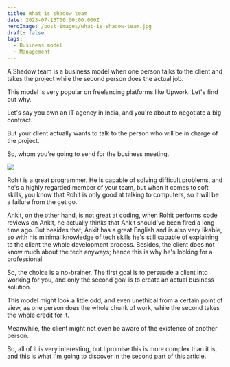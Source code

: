 ```yaml
---
title: What is shadow team
date: 2023-07-15T00:00:00.000Z
heroImage: /post-images/what-is-shadow-team.jpg
draft: false
tags:
  - Business model
  - Management
---
```


A Shadow team is a business model when one person talks to the client and takes the project while the second person does the actual job.

This model is very popular on freelancing platforms like Upwork. Let's find out why.

Let's say you own an IT agency in India, and you're about to negotiate a big contract.

But your client actually wants to talk to the person who will be in charge of the project.

So, whom you're going to send for the business meeting.

![](</post-images/what-is-shadow-team-illustration.jpg>)

Rohit is a great programmer. He is capable of solving difficult problems, and he's a highly regarded member of your team, but when it comes to soft skills, you know that Rohit is only good at talking to computers, so it will be a failure from the get go.

Ankit, on the other hand, is not great at coding, when Rohit performs code reviews on Ankit, he actually thinks that Ankit should've been fired a long time ago. But besides that, Ankit has a great English and is also very likable, so with his minimal knowledge of tech skills he's still capable of explaining to the client the whole development process. Besides, the client does not know much about the tech anyways; hence this is why he's looking for a professional.

So, the choice is a no-brainer. The first goal is to persuade a client into working for you, and only the second goal is to create an actual business solution.

This model might look a little odd, and even unethical from a certain point of view, as one person does the whole chunk of work, while the second takes the whole credit for it.

Meanwhile, the client might not even be aware of the existence of another person.

So, all of it is very interesting, but I promise this is more complex than it is, and this is what I'm going to discover in the second part of this article.
